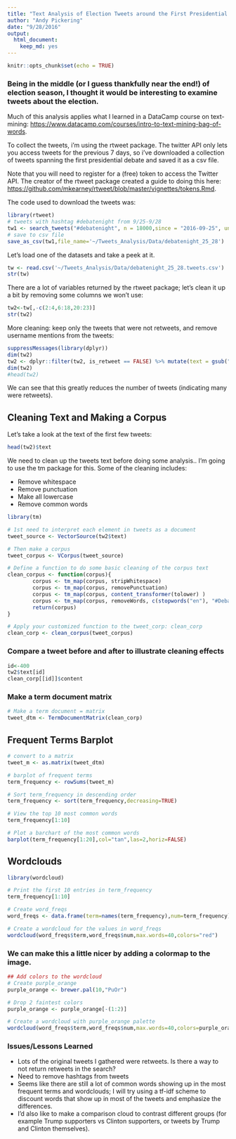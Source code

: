 ```yaml
---
title: "Text Analysis of Election Tweets around the First Presidential Debate"
author: "Andy Pickering"
date: "9/28/2016"
output: 
  html_document: 
    keep_md: yes
---
```


```r
knitr::opts_chunk$set(echo = TRUE)
```

### Being in the middle (or I guess thankfully near the end!) of election season, I thought it would be interesting to examine tweets about the election.

Much of this analysis applies what I learned in a DataCamp course on text-mining: <https://www.datacamp.com/courses/intro-to-text-mining-bag-of-words>.

To collect the tweets, i'm using the rtweet package. The twitter API only lets you access tweets for the previous 7 days, so i've downloaded a collection of tweets spanning the first presidential debate and saved it as a csv file. 

Note that you will need to register for a (free) token to access the Twitter API. The creator of the rtweet package created a guide to doing this here: <https://github.com/mkearney/rtweet/blob/master/vignettes/tokens.Rmd>.

The code used to download the tweets was:

```r
library(rtweet)
# tweets with hashtag #debatenight from 9/25-9/28
tw1 <- search_tweets("#debatenight", n = 18000,since = "2016-09-25", until = "2016-09-28", token = twitter_token, lang = "en")
# save to csv file
save_as_csv(tw1,file_name='~/Tweets_Analysis/Data/debatenight_25_28')

```

Let's load one of the datasets and take a peek at it.
```r
tw <- read.csv('~/Tweets_Analysis/Data/debatenight_25_28.tweets.csv')
str(tw)
```

There are a lot of variables returned by the rtweet package; let's clean it up a bit by removing some columns we won't use:
```r
tw2<-tw[,-c(2:4,6:18,20:23)]
str(tw2)
```

More cleaning: keep only the tweets that were not retweets, and remove username mentions from the tweets: 
```r
suppressMessages(library(dplyr))
dim(tw2)
tw2 <- dplyr::filter(tw2, is_retweet == FALSE) %>% mutate(text = gsub("\\@.*", "", text)) 
dim(tw2)
#head(tw2)
```
We can see that this greatly reduces the number of tweets (indicating many were retweets).

## Cleaning Text and Making a Corpus

Let's take a look at the text of the first few tweets:
```r
head(tw2)$text
```

We need to clean up the tweets text before doing some analysis.. I'm going to use the tm package for this. Some of the cleaning includes: 

* Remove whitespace
* Remove punctuation
* Make all lowercase
* Remove common words


```r
library(tm)

# 1st need to interpret each element in tweets as a document
tweet_source <- VectorSource(tw2$text)

# Then make a corpus
tweet_corpus <- VCorpus(tweet_source)

# Define a function to do some basic cleaning of the corpus text
clean_corpus <- function(corpus){
        corpus <- tm_map(corpus, stripWhitespace)
        corpus <- tm_map(corpus, removePunctuation)
        corpus <- tm_map(corpus, content_transformer(tolower) )
        corpus <- tm_map(corpus, removeWords, c(stopwords("en"), "#DebateNight","debatenight","debates","debate","debates2016","https","clinton","hillaryclinton","donald","trump","hillary","donaldtrump"))
        return(corpus)
}

# Apply your customized function to the tweet_corp: clean_corp
clean_corp <- clean_corpus(tweet_corpus)
```

### Compare a tweet before and after to illustrate cleaning effects
```r
id<-400
tw2$text[id]
clean_corp[[id]]$content
```

### Make a term document matrix
```r
# Make a term document = matrix
tweet_dtm <- TermDocumentMatrix(clean_corp)
```

## Frequent Terms Barplot
```r
# convert to a matrix
tweet_m <- as.matrix(tweet_dtm)

# barplot of frequent terms
term_frequency <- rowSums(tweet_m)

# Sort term_frequency in descending order
term_frequency <- sort(term_frequency,decreasing=TRUE)

# View the top 10 most common words
term_frequency[1:10]

# Plot a barchart of the most common words
barplot(term_frequency[1:20],col="tan",las=2,horiz=FALSE)

```

## Wordclouds

```r
library(wordcloud)

# Print the first 10 entries in term_frequency
term_frequency[1:10]

# Create word_freqs
word_freqs <- data.frame(term=names(term_frequency),num=term_frequency)

# Create a wordcloud for the values in word_freqs
wordcloud(word_freqs$term,word_freqs$num,max.words=40,colors="red")

```

### We can make this a little nicer by adding a colormap to the image.
```r
## Add colors to the wordcloud
# Create purple_orange
purple_orange <- brewer.pal(10,"PuOr")

# Drop 2 faintest colors
purple_orange <- purple_orange[-(1:2)]

# Create a wordcloud with purple_orange palette
wordcloud(word_freqs$term,word_freqs$num,max.words=40,colors=purple_orange)

```

### Issues/Lessons Learned
* Lots of the original tweets I gathered were retweets. Is there a way to not return retweets in the search?
* Need to remove hashtags from tweets
* Seems like there are still a lot of common words showing up in the most frequent terms and wordclouds; I will try using a tf-idf scheme to discount words that show up in most of the tweets and emphasize the differences.
* I'd also like to make a comparison cloud to contrast different groups (for example Trump supporters vs Clinton supporters, or tweets by Trump and Clinton themselves).


